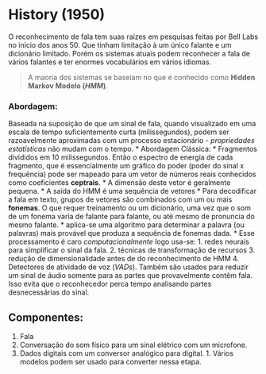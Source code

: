 # History (1950)

O reconhecimento de fala tem suas raízes em pesquisas feitas por Bell Labs no início dos anos 50. Que tinham limitação à um único falante e um dicionário limitado. Porém os sistemas atuais podem reconhecer a fala de vários falantes e ter enormes vocabulários em vários idiomas.

> A maoria dos sistemas se baseiam no que é conhecido como __Hidden Markov Modelo (_HMM_)__.

### Abordagem:
  Baseada na suposição de que um sinal de fala, quando visualizado em uma escala de tempo suficientemente curta (milissegundos), podem ser razoavelmente aproximadas com um processo estacionário - *propriedades estatísticas* não mudam com o tempo.
    * Abordagem Clássica:
      * Fragmentos divididos em 10 milissegundos. Então o espectro de energia de cada fragmento, que é essencialmente um gráfico do poder (poder do sinal x frequência) pode ser mapeado para um vetor de números reais conhecidos como coeficientes __ceptrais__.
      * A dimensão deste vetor é geralmente pequena.
      * A saída do HMM é uma sequência de vetores
      * Para decodificar a fala em texto, grupos de vetores são combinados com um ou mais __fonemas__. O que requer treinamento ou um dicionário, uma vez que o som de um fonema varia de falante para falante, ou até mesmo de pronuncia do mesmo falante.
        * aplica-se uma algoritmo para determinar a palavra (ou palavras) mais provável que produza a sequência de fonemas dada.
      * Esse processamento é caro _computacionalmente_ logo usa-se:
        1. redes neurais para simplificar o sinal da fala.
        2. técnicas de transformação de recursos
        3. redução de dimensionalidade antes de do reconhecimento de HMM
        4. Detectores de atividade de voz (_VADs_). Também são usados para reduzir um sinal de áudio somente para as partes que provavelmente contêm fala. Isso evita que o reconhecedor perca tempo analisando partes desnecessárias do sinal.


## Componentes:
  1. Fala
  2. Conversação do som físico para um sinal elétrico com um microfone.
  3. Dados digitais com um conversor analógico para digital.
    1. Vários modelos podem ser usado para converter nessa etapa.
